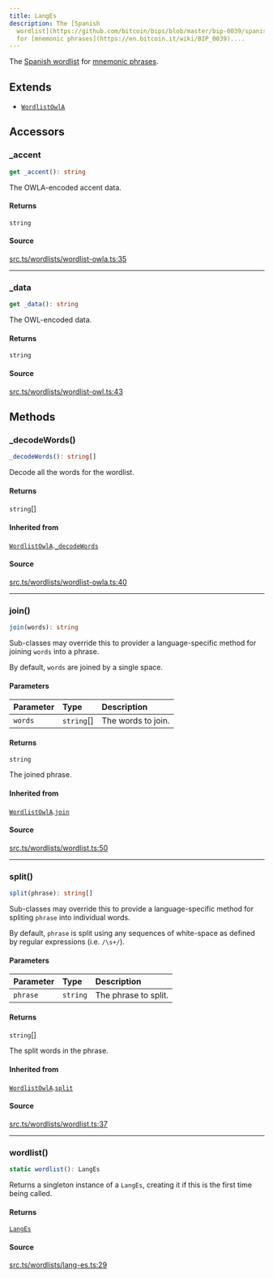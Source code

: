 ```yaml
---
title: LangEs
description: The [Spanish
  wordlist](https://github.com/bitcoin/bips/blob/master/bip-0039/spanish.txt)
  for [mnemonic phrases](https://en.bitcoin.it/wiki/BIP_0039)....
---
```


The [Spanish wordlist](https://github.com/bitcoin/bips/blob/master/bip-0039/spanish.txt) for [mnemonic phrases](https://en.bitcoin.it/wiki/BIP_0039).

## Extends

- [`WordlistOwlA`](/content/classes/WordlistOwlA.mdx)

## Accessors

### \_accent

```ts
get _accent(): string
```

The OWLA-encoded accent data.

#### Returns

`string`

#### Source

[src.ts/wordlists/wordlist-owla.ts:35](https://github.com/dominant-strategies/quais-6.js/blob/3f482dd134064d41657ff7dc9ba8162f741c9c83/src.ts/wordlists/wordlist-owla.ts#L35)

***

### \_data

```ts
get _data(): string
```

The OWL-encoded data.

#### Returns

`string`

#### Source

[src.ts/wordlists/wordlist-owl.ts:43](https://github.com/dominant-strategies/quais-6.js/blob/3f482dd134064d41657ff7dc9ba8162f741c9c83/src.ts/wordlists/wordlist-owl.ts#L43)

## Methods

### \_decodeWords()

```ts
_decodeWords(): string[]
```

Decode all the words for the wordlist.

#### Returns

`string`[]

#### Inherited from

[`WordlistOwlA`](/content/classes/WordlistOwlA.mdx).[`_decodeWords`](/content/classes/WordlistOwlA.mdx#_decodewords)

#### Source

[src.ts/wordlists/wordlist-owla.ts:40](https://github.com/dominant-strategies/quais-6.js/blob/3f482dd134064d41657ff7dc9ba8162f741c9c83/src.ts/wordlists/wordlist-owla.ts#L40)

***

### join()

```ts
join(words): string
```

Sub-classes may override this to provider a language-specific
 method for joining `words` into a phrase.

 By default, `words` are joined by a single space.

#### Parameters

| Parameter | Type | Description |
| :------ | :------ | :------ |
| `words` | `string`[] | The words to join. |

#### Returns

`string`

The joined phrase.

#### Inherited from

[`WordlistOwlA`](/content/classes/WordlistOwlA.mdx).[`join`](/content/classes/WordlistOwlA.mdx#join)

#### Source

[src.ts/wordlists/wordlist.ts:50](https://github.com/dominant-strategies/quais-6.js/blob/3f482dd134064d41657ff7dc9ba8162f741c9c83/src.ts/wordlists/wordlist.ts#L50)

***

### split()

```ts
split(phrase): string[]
```

Sub-classes may override this to provide a language-specific
 method for spliting `phrase` into individual words.

 By default, `phrase` is split using any sequences of
 white-space as defined by regular expressions (i.e. `/\s+/`).

#### Parameters

| Parameter | Type | Description |
| :------ | :------ | :------ |
| `phrase` | `string` | The phrase to split. |

#### Returns

`string`[]

The split words in the phrase.

#### Inherited from

[`WordlistOwlA`](/content/classes/WordlistOwlA.mdx).[`split`](/content/classes/WordlistOwlA.mdx#split)

#### Source

[src.ts/wordlists/wordlist.ts:37](https://github.com/dominant-strategies/quais-6.js/blob/3f482dd134064d41657ff7dc9ba8162f741c9c83/src.ts/wordlists/wordlist.ts#L37)

***

### wordlist()

```ts
static wordlist(): LangEs
```

Returns a singleton instance of a `LangEs`, creating it
 if this is the first time being called.

#### Returns

[`LangEs`](/content/classes/LangEs.mdx)

#### Source

[src.ts/wordlists/lang-es.ts:29](https://github.com/dominant-strategies/quais-6.js/blob/3f482dd134064d41657ff7dc9ba8162f741c9c83/src.ts/wordlists/lang-es.ts#L29)
